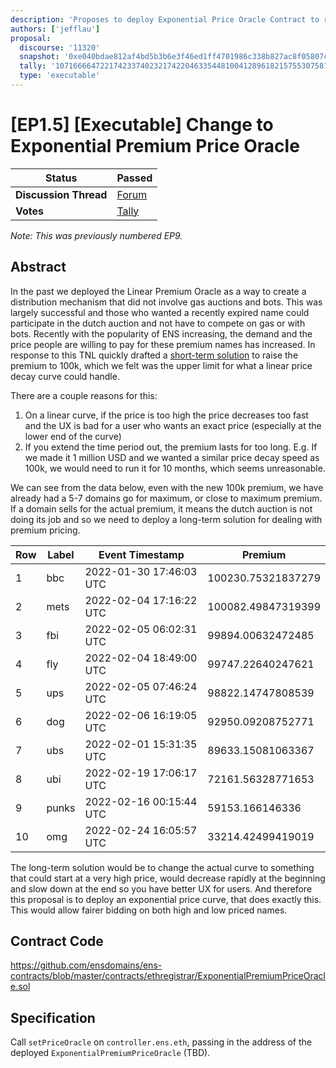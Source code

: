 ```yaml
---
description: 'Proposes to deploy Exponential Price Oracle Contract to replace the current Linear Price Oracle Contract'
authors: ['jefflau']
proposal:
  discourse: '11320'
  snapshot: '0xe040bdae812af4bd5b3b6e3f46ed1ff4701986c338b827ac8f05807c2b9b9d73'
  tally: '107166664722174233740232174220463354481004128961821575530758100250899337476509'
  type: 'executable'
---
```


# [EP1.5] [Executable] Change to Exponential Premium Price Oracle

| **Status**            | Passed                                                                                                                         |
| --------------------- | ------------------------------------------------------------------------------------------------------------------------------ |
| **Discussion Thread** | [Forum](https://discuss.ens.domains/t/11320)                                                                                   |
| **Votes**             | [Tally](https://www.tally.xyz/gov/ens/proposal/107166664722174233740232174220463354481004128961821575530758100250899337476509) |

_Note: This was previously numbered EP9._

## Abstract

In the past we deployed the Linear Premium Oracle as a way to create a distribution mechanism that did not involve gas auctions and bots. This was largely successful and those who wanted a recently expired name could participate in the dutch auction and not have to compete on gas or with bots. Recently with the popularity of ENS increasing, the demand and the price people are willing to pay for these premium names has increased. In response to this TNL quickly drafted a [short-term solution](https://discuss.ens.domains/t/ep5-executable-set-the-temporary-premium-start-price-to-100-000/9336) to raise the premium to 100k, which we felt was the upper limit for what a linear price decay curve could handle.

There are a couple reasons for this:

1. On a linear curve, if the price is too high the price decreases too fast and the UX is bad for a user who wants an exact price (especially at the lower end of the curve)
2. If you extend the time period out, the premium lasts for too long. E.g. If we made it 1 million USD and we wanted a similar price decay speed as 100k, we would need to run it for 10 months, which seems unreasonable.

We can see from the data below, even with the new 100k premium, we have already had a 5-7 domains go for maximum, or close to maximum premium. If a domain sells for the actual premium, it means the dutch auction is not doing its job and so we need to deploy a long-term solution for dealing with premium pricing.

| Row | Label | Event Timestamp         | Premium            |
| --- | ----- | ----------------------- | ------------------ |
| 1   | bbc   | 2022-01-30 17:46:03 UTC | 100230.75321837279 |
| 2   | mets  | 2022-02-04 17:16:22 UTC | 100082.49847319399 |
| 3   | fbi   | 2022-02-05 06:02:31 UTC | 99894.00632472485  |
| 4   | fly   | 2022-02-04 18:49:00 UTC | 99747.22640247621  |
| 5   | ups   | 2022-02-05 07:46:24 UTC | 98822.14747808539  |
| 6   | dog   | 2022-02-06 16:19:05 UTC | 92950.09208752771  |
| 7   | ubs   | 2022-02-01 15:31:35 UTC | 89633.15081063367  |
| 8   | ubi   | 2022-02-19 17:06:17 UTC | 72161.56328771653  |
| 9   | punks | 2022-02-16 00:15:44 UTC | 59153.166146336    |
| 10  | omg   | 2022-02-24 16:05:57 UTC | 33214.42499419019  |

The long-term solution would be to change the actual curve to something that could start at a very high price, would decrease rapidly at the beginning and slow down at the end so you have better UX for users. And therefore this proposal is to deploy an exponential price curve, that does exactly this. This would allow fairer bidding on both high and low priced names.

## Contract Code

https://github.com/ensdomains/ens-contracts/blob/master/contracts/ethregistrar/ExponentialPremiumPriceOracle.sol

## Specification

Call `setPriceOracle` on `controller.ens.eth`, passing in the address of the deployed `ExponentialPremiumPriceOracle` (TBD).
